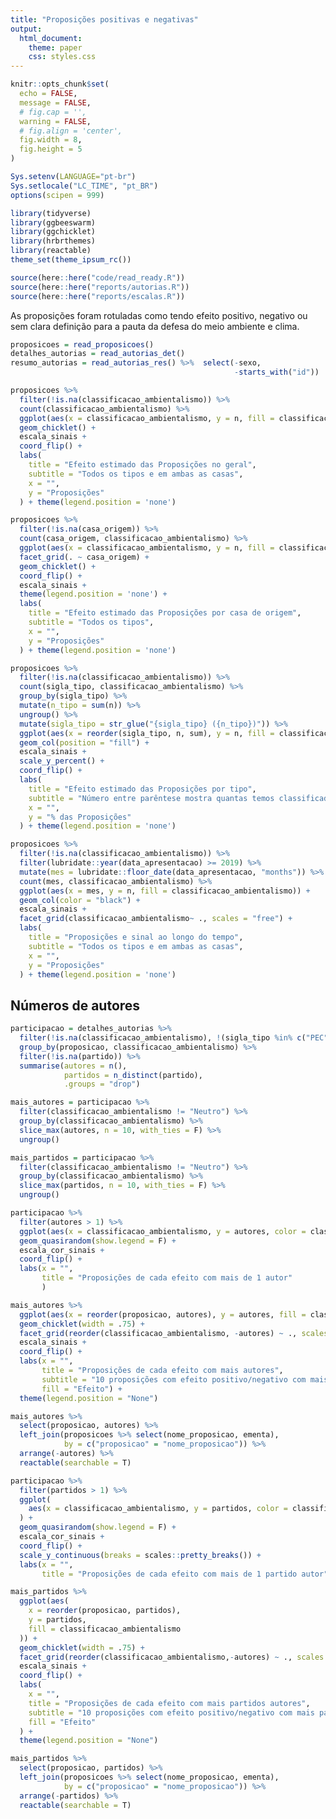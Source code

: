 ```yaml
---
title: "Proposições positivas e negativas"
output:
  html_document:
    theme: paper
    css: styles.css
---
```


```r
knitr::opts_chunk$set(
  echo = FALSE,
  message = FALSE,
  # fig.cap = '',
  warning = FALSE,
  # fig.align = 'center',
  fig.width = 8,
  fig.height = 5
)

Sys.setenv(LANGUAGE="pt-br")
Sys.setlocale("LC_TIME", "pt_BR")
options(scipen = 999)
```

```r
library(tidyverse)
library(ggbeeswarm)
library(ggchicklet)
library(hrbrthemes)
library(reactable)
theme_set(theme_ipsum_rc())

source(here::here("code/read_ready.R"))
source(here::here("reports/autorias.R"))
source(here::here("reports/escalas.R"))
```

As proposições foram rotuladas como tendo efeito positivo, negativo ou sem clara definição para a pauta da defesa do meio ambiente e clima. 

```r
proposicoes = read_proposicoes()
detalhes_autorias = read_autorias_det()
resumo_autorias = read_autorias_res() %>%  select(-sexo,
                                                  -starts_with("id"))
```


```r
proposicoes %>%
  filter(!is.na(classificacao_ambientalismo)) %>% 
  count(classificacao_ambientalismo) %>%
  ggplot(aes(x = classificacao_ambientalismo, y = n, fill = classificacao_ambientalismo)) +
  geom_chicklet() +
  escala_sinais +
  coord_flip() +
  labs(
    title = "Efeito estimado das Proposições no geral",
    subtitle = "Todos os tipos e em ambas as casas",
    x = "",
    y = "Proposições"
  ) + theme(legend.position = 'none')
```


```r
proposicoes %>% 
  filter(!is.na(casa_origem)) %>% 
  count(casa_origem, classificacao_ambientalismo) %>% 
  ggplot(aes(x = classificacao_ambientalismo, y = n, fill = classificacao_ambientalismo)) + 
  facet_grid(. ~ casa_origem) + 
  geom_chicklet() +
  coord_flip() + 
  escala_sinais +
  theme(legend.position = 'none') + 
  labs(
    title = "Efeito estimado das Proposições por casa de origem",
    subtitle = "Todos os tipos",
    x = "",
    y = "Proposições"
  ) + theme(legend.position = 'none')
```

```r
proposicoes %>% 
  filter(!is.na(classificacao_ambientalismo)) %>% 
  count(sigla_tipo, classificacao_ambientalismo) %>% 
  group_by(sigla_tipo) %>% 
  mutate(n_tipo = sum(n)) %>% 
  ungroup() %>% 
  mutate(sigla_tipo = str_glue("{sigla_tipo} ({n_tipo})")) %>% 
  ggplot(aes(x = reorder(sigla_tipo, n, sum), y = n, fill = classificacao_ambientalismo)) + 
  geom_col(position = "fill") + 
  escala_sinais +
  scale_y_percent() + 
  coord_flip() + 
  labs(
    title = "Efeito estimado das Proposições por tipo",
    subtitle = "Número entre parêntese mostra quantas temos classificadas do tipo",
    x = "",
    y = "% das Proposições"
  ) + theme(legend.position = 'none')
```

```r
proposicoes %>% 
  filter(!is.na(classificacao_ambientalismo)) %>% 
  filter(lubridate::year(data_apresentacao) >= 2019) %>% 
  mutate(mes = lubridate::floor_date(data_apresentacao, "months")) %>% 
  count(mes, classificacao_ambientalismo) %>% 
  ggplot(aes(x = mes, y = n, fill = classificacao_ambientalismo)) + 
  geom_col(color = "black") + 
  escala_sinais + 
  facet_grid(classificacao_ambientalismo~ ., scales = "free") + 
  labs(
    title = "Proposições e sinal ao longo do tempo",
    subtitle = "Todos os tipos e em ambas as casas",
    x = "",
    y = "Proposições"
  ) + theme(legend.position = 'none')
```

## Números de autores

```r
participacao = detalhes_autorias %>%
  filter(!is.na(classificacao_ambientalismo), !(sigla_tipo %in% c("PEC", "MPV"))) %>% 
  group_by(proposicao, classificacao_ambientalismo) %>% 
  filter(!is.na(partido)) %>% 
  summarise(autores = n(), 
            partidos = n_distinct(partido), 
            .groups = "drop")

mais_autores = participacao %>% 
  filter(classificacao_ambientalismo != "Neutro") %>% 
  group_by(classificacao_ambientalismo) %>% 
  slice_max(autores, n = 10, with_ties = F) %>% 
  ungroup()

mais_partidos = participacao %>% 
  filter(classificacao_ambientalismo != "Neutro") %>% 
  group_by(classificacao_ambientalismo) %>% 
  slice_max(partidos, n = 10, with_ties = F) %>% 
  ungroup()
```

```r
participacao %>% 
  filter(autores > 1) %>% 
  ggplot(aes(x = classificacao_ambientalismo, y = autores, color = classificacao_ambientalismo)) + 
  geom_quasirandom(show.legend = F) + 
  escala_cor_sinais +
  coord_flip() + 
  labs(x = "", 
       title = "Proposições de cada efeito com mais de 1 autor"
       )
```


```r
mais_autores %>% 
  ggplot(aes(x = reorder(proposicao, autores), y = autores, fill = classificacao_ambientalismo)) + 
  geom_chicklet(width = .75) +
  facet_grid(reorder(classificacao_ambientalismo, -autores) ~ ., scales = "free") + 
  escala_sinais + 
  coord_flip() + 
  labs(x = "", 
       title = "Proposições de cada efeito com mais autores",
       subtitle = "10 proposições com efeito positivo/negativo com mais autores",
       fill = "Efeito") + 
  theme(legend.position = "None")
```

```r
mais_autores %>% 
  select(proposicao, autores) %>% 
  left_join(proposicoes %>% select(nome_proposicao, ementa), 
            by = c("proposicao" = "nome_proposicao")) %>% 
  arrange(-autores) %>% 
  reactable(searchable = T)
```

```r
participacao %>%
  filter(partidos > 1) %>%
  ggplot(
    aes(x = classificacao_ambientalismo, y = partidos, color = classificacao_ambientalismo)
  ) +
  geom_quasirandom(show.legend = F) +
  escala_cor_sinais +
  coord_flip() +
  scale_y_continuous(breaks = scales::pretty_breaks()) +
  labs(x = "",
       title = "Proposições de cada efeito com mais de 1 partido autor")
```


```r
mais_partidos %>%
  ggplot(aes(
    x = reorder(proposicao, partidos),
    y = partidos,
    fill = classificacao_ambientalismo
  )) +
  geom_chicklet(width = .75) +
  facet_grid(reorder(classificacao_ambientalismo,-autores) ~ ., scales = "free") +
  escala_sinais +
  coord_flip() +
  labs(
    x = "",
    title = "Proposições de cada efeito com mais partidos autores",
    subtitle = "10 proposições com efeito positivo/negativo com mais partidos",
    fill = "Efeito"
  ) +
  theme(legend.position = "None")
```

```r
mais_partidos %>% 
  select(proposicao, partidos) %>% 
  left_join(proposicoes %>% select(nome_proposicao, ementa), 
            by = c("proposicao" = "nome_proposicao")) %>% 
  arrange(-partidos) %>% 
  reactable(searchable = T)
```

